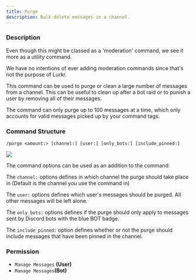 ```yaml
---
title: Purge
description: Bulk delete messages in a channel.
---
```


### Description

<Callout type="info">
Even though this might be classed as a 'moderation' command, we see it more as a utility command.

We have no intentions of ever adding moderation commands since that's not the purpose of Lurkr.

</Callout>

This command can be used to purge or clean a large number of messages from a channel. This can be useful to clean up
after a bot raid or to punish a user by removing all of their messages.

The command can only purge up to 100 messages at a time, which only accounts for valid messages picked up by your
command tags.

### Command Structure

```
/purge <amount:> [channel:] [user:] [only_bots:] [include_pinned:]
```

![](../../_assets/SJymocg.png)

The command options can be used as an addition to the command:

The `channel:` options defines in which channel the purge should take place in (Default is the channel you use the
command in)

The `user:` options defines which user's messages should be purged. All other messages will be left alone.

The `only_bots:` options defines if the purge should only apply to messages sent by Discord bots with the blue BOT
badge.

The `include_pinned:` option defines whether or not the purge should include messages that have been pinned in the
channel.

### **Permission**

- `Manage Messages` **(User)**
- `Manage Messages`**(Bot)**
